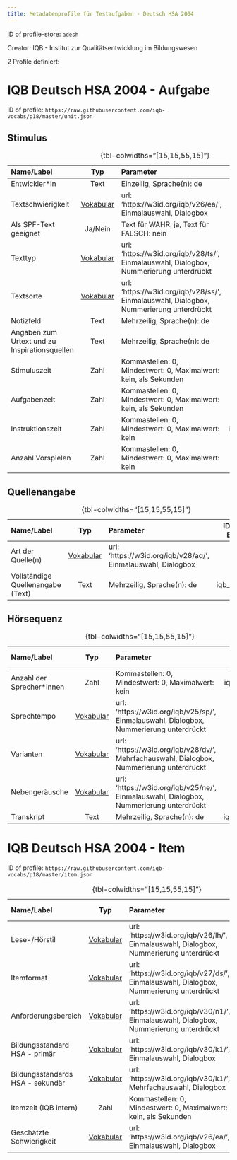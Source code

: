 ```yaml
---
title: Metadatenprofile für Testaufgaben - Deutsch HSA 2004
---
```


ID of profile-store: `adesh`

Creator: IQB - Institut zur Qualitätsentwicklung im Bildungswesen

2 Profile definiert:

# IQB Deutsch HSA 2004 - Aufgabe

ID of profile: `https://raw.githubusercontent.com/iqb-vocabs/p18/master/unit.json`

## Stimulus

| Name/Label | Typ | Parameter | ID Profil-Eintrag |
| :--- | :---: | :--- | :---: |
| Entwickler*in | Text | Einzeilig, Sprache(n): de   | iqb_author |
| Textschwierigkeit | [Vokabular](https://w3id.org/iqb/v26/ea/) | url: 'https://w3id.org/iqb/v26/ea/', Einmalauswahl, Dialogbox | k0 |
| Als SPF-Text geeignet | Ja/Nein | Text für WAHR: ja, Text für FALSCH: nein | a1 |
| Texttyp | [Vokabular](https://w3id.org/iqb/v28/ts/) | url: 'https://w3id.org/iqb/v28/ts/', Einmalauswahl, Dialogbox, Nummerierung unterdrückt | k1 |
| Textsorte | [Vokabular](https://w3id.org/iqb/v28/ss/) | url: 'https://w3id.org/iqb/v28/ss/', Einmalauswahl, Dialogbox, Nummerierung unterdrückt | k2 |
| Notizfeld | Text | Mehrzeilig, Sprache(n): de   | iqb_note |
| Angaben zum Urtext und zu Inspirationsquellen | Text | Mehrzeilig, Sprache(n): de   | iqb_additional_info |
| Stimuluszeit | Zahl | Kommastellen: 0, Mindestwert: 0, Maximalwert: kein, als Sekunden | iqb_time_stimulus |
| Aufgabenzeit | Zahl | Kommastellen: 0, Mindestwert: 0, Maximalwert: kein, als Sekunden | iqb_time_unit |
| Instruktionszeit | Zahl | Kommastellen: 0, Mindestwert: 0, Maximalwert: kein | iqb_time_instructions |
| Anzahl Vorspielen | Zahl | Kommastellen: 0, Mindestwert: 0, Maximalwert: kein | iqb_time_play |

: {tbl-colwidths="[15,15,55,15]"}

## Quellenangabe

| Name/Label | Typ | Parameter | ID Profil-Eintrag |
| :--- | :---: | :--- | :---: |
| Art der Quelle(n) | [Vokabular](https://w3id.org/iqb/v28/aq/) | url: 'https://w3id.org/iqb/v28/aq/', Einmalauswahl, Dialogbox | k3 |
| Vollständige Quellenangabe (Text) | Text | Mehrzeilig, Sprache(n): de   | iqb_copyright |

: {tbl-colwidths="[15,15,55,15]"}

## Hörsequenz

| Name/Label | Typ | Parameter | ID Profil-Eintrag |
| :--- | :---: | :--- | :---: |
| Anzahl der Sprecher*innen | Zahl | Kommastellen: 0, Mindestwert: 0, Maximalwert: kein | iqb_speakers |
| Sprechtempo | [Vokabular](https://w3id.org/iqb/v25/sp/) | url: 'https://w3id.org/iqb/v25/sp/', Einmalauswahl, Dialogbox, Nummerierung unterdrückt | k4 |
| Varianten | [Vokabular](https://w3id.org/iqb/v28/dv/) | url: 'https://w3id.org/iqb/v28/dv/', Mehrfachauswahl, Dialogbox, Nummerierung unterdrückt | k5 |
| Nebengeräusche | [Vokabular](https://w3id.org/iqb/v25/ne/) | url: 'https://w3id.org/iqb/v25/ne/', Einmalauswahl, Dialogbox, Nummerierung unterdrückt | k6 |
| Transkript | Text | Mehrzeilig, Sprache(n): de   | iqb_transcript |

: {tbl-colwidths="[15,15,55,15]"}

# IQB Deutsch HSA 2004 - Item

ID of profile: `https://raw.githubusercontent.com/iqb-vocabs/p18/master/item.json`

| Name/Label | Typ | Parameter | ID Profil-Eintrag |
| :--- | :---: | :--- | :---: |
| Lese-/Hörstil | [Vokabular](https://w3id.org/iqb/v26/lh/) | url: 'https://w3id.org/iqb/v26/lh/', Einmalauswahl, Dialogbox, Nummerierung unterdrückt | s1 |
| Itemformat | [Vokabular](https://w3id.org/iqb/v27/ds/) | url: 'https://w3id.org/iqb/v27/ds/', Einmalauswahl, Dialogbox, Nummerierung unterdrückt | s2 |
| Anforderungsbereich | [Vokabular](https://w3id.org/iqb/v30/n1/) | url: 'https://w3id.org/iqb/v30/n1/', Einmalauswahl, Dialogbox, Nummerierung unterdrückt | s3 |
| Bildungsstandard HSA - primär | [Vokabular](https://w3id.org/iqb/v30/k1/) | url: 'https://w3id.org/iqb/v30/k1/', Einmalauswahl, Dialogbox | s5 |
| Bildungsstandards HSA - sekundär | [Vokabular](https://w3id.org/iqb/v30/k1/) | url: 'https://w3id.org/iqb/v30/k1/', Mehrfachauswahl, Dialogbox | s6 |
| Itemzeit (IQB intern) | Zahl | Kommastellen: 0, Mindestwert: 0, Maximalwert: kein, als Sekunden | iqb_time_item |
| Geschätzte Schwierigkeit | [Vokabular](https://w3id.org/iqb/v26/ea/) | url: 'https://w3id.org/iqb/v26/ea/', Einmalauswahl, Dialogbox | e4 |

: {tbl-colwidths="[15,15,55,15]"}

